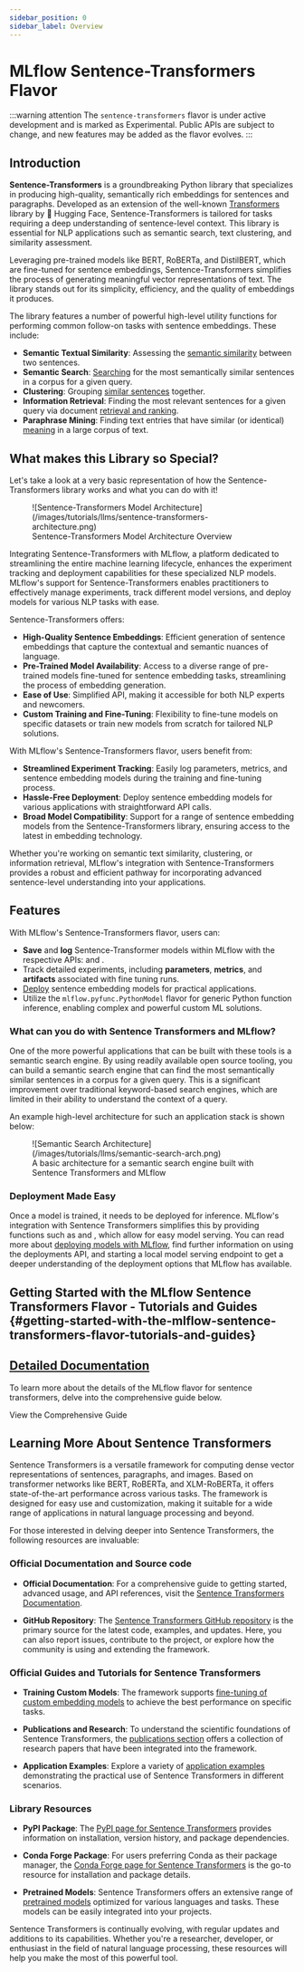 ```yaml
---
sidebar_position: 0
sidebar_label: Overview
---
```



# MLflow Sentence-Transformers Flavor

:::warning attention
The `sentence-transformers` flavor is under active development and is marked as Experimental. Public APIs are subject to change,
and new features may be added as the flavor evolves.
:::

## Introduction

**Sentence-Transformers** is a groundbreaking Python library that specializes in producing high-quality, semantically rich embeddings
for sentences and paragraphs. Developed as an extension of the well-known [Transformers](https://huggingface.co/docs/transformers/index) library
by 🤗 Hugging Face, Sentence-Transformers is tailored for tasks requiring a deep understanding of sentence-level context. This library is
essential for NLP applications such as semantic search, text clustering, and similarity assessment.

Leveraging pre-trained models like BERT, RoBERTa, and DistilBERT, which are fine-tuned for sentence embeddings, Sentence-Transformers simplifies the process
of generating meaningful vector representations of text. The library stands out for its simplicity, efficiency, and the quality of embeddings it produces.

The library features a number of powerful high-level utility functions for performing common follow-on tasks with sentence embeddings.
These include:

- **Semantic Textual Similarity**: Assessing the [semantic similarity](https://www.sbert.net/docs/usage/semantic_textual_similarity.html) between two sentences.
- **Semantic Search**: [Searching](https://www.sbert.net/examples/applications/semantic-search/README.html) for the most semantically similar sentences in a corpus for a given query.
- **Clustering**: Grouping [similar sentences](https://www.sbert.net/examples/applications/clustering/README.html) together.
- **Information Retrieval**: Finding the most relevant sentences for a given query via document [retrieval and ranking](https://www.sbert.net/examples/applications/retrieve_rerank/README.html).
- **Paraphrase Mining**: Finding text entries that have similar (or identical) [meaning](https://www.sbert.net/examples/applications/paraphrase-mining/README.html) in a large corpus of text.

## What makes this Library so Special?

Let's take a look at a very basic representation of how the Sentence-Transformers library works and what you can do with it!

<figure className="center-div" style={{ width: "90%", textAlign: "center" }}>
  ![Sentence-Transformers Model Architecture](/images/tutorials/llms/sentence-transformers-architecture.png)
  <figcaption>Sentence-Transformers Model Architecture Overview</figcaption>
</figure>

Integrating Sentence-Transformers with MLflow, a platform dedicated to streamlining the entire machine learning lifecycle, enhances the experiment tracking and deployment
capabilities for these specialized NLP models. MLflow's support for Sentence-Transformers enables practitioners to effectively manage experiments, track different model versions,
and deploy models for various NLP tasks with ease.

Sentence-Transformers offers:

- **High-Quality Sentence Embeddings**: Efficient generation of sentence embeddings that capture the contextual and semantic nuances of language.
- **Pre-Trained Model Availability**: Access to a diverse range of pre-trained models fine-tuned for sentence embedding tasks, streamlining the process of embedding generation.
- **Ease of Use**: Simplified API, making it accessible for both NLP experts and newcomers.
- **Custom Training and Fine-Tuning**: Flexibility to fine-tune models on specific datasets or train new models from scratch for tailored NLP solutions.

With MLflow's Sentence-Transformers flavor, users benefit from:

- **Streamlined Experiment Tracking**: Easily log parameters, metrics, and sentence embedding models during the training and fine-tuning process.
- **Hassle-Free Deployment**: Deploy sentence embedding models for various applications with straightforward API calls.
- **Broad Model Compatibility**: Support for a range of sentence embedding models from the Sentence-Transformers library, ensuring access to the latest in embedding technology.

Whether you're working on semantic text similarity, clustering, or information retrieval, MLflow's integration with Sentence-Transformers provides a robust and efficient
pathway for incorporating advanced sentence-level understanding into your applications.

## Features

With MLflow's Sentence-Transformers flavor, users can:

- **Save** and **log** Sentence-Transformer models within MLflow with the respective APIs: <APILink fn="mlflow.sentence_transformers.save_model" /> and <APILink fn="mlflow.sentence_transformers.log_model" />.
- Track detailed experiments, including **parameters**, **metrics**, and **artifacts** associated with fine tuning runs.
- [Deploy](/deployment) sentence embedding models for practical applications.
- Utilize the <APILink fn="mlflow.pyfunc.PythonModel">`mlflow.pyfunc.PythonModel`</APILink> flavor for generic Python function inference, enabling complex and powerful custom ML solutions.

### What can you do with Sentence Transformers and MLflow?

One of the more powerful applications that can be built with these tools is a semantic search engine. By using readily available open source
tooling, you can build a semantic search engine that can find the most semantically similar sentences in a corpus for a given query. This is
a significant improvement over traditional keyword-based search engines, which are limited in their ability to understand the context of a query.

An example high-level architecture for such an application stack is shown below:

<figure className="center-div" style={{ width: "90%", textAlign: "center" }}>
  ![Semantic Search Architecture](/images/tutorials/llms/semantic-search-arch.png)
  <figcaption>A basic architecture for a semantic search engine built with Sentence Transformers and MLflow</figcaption>
</figure>

### Deployment Made Easy

Once a model is trained, it needs to be deployed for inference. MLflow's integration with Sentence Transformers simplifies this by providing
functions such as <APILink fn="mlflow.sentence_transformers.load_model" /> and <APILink fn="mlflow.pyfunc.load_model" />, which allow for easy model serving.
You can read more about [deploying models with MLflow](/deployment), find further information
on <Link to="/api_reference/cli.html#mlflow-deployments" target="_blank">using the deployments API</Link>, and <Link to="/api_reference/cli.html#mlflow-models-serve" target="_blank">starting a local model serving endpoint</Link> to get a
deeper understanding of the deployment options that MLflow has available.

## Getting Started with the MLflow Sentence Transformers Flavor - Tutorials and Guides \{#getting-started-with-the-mlflow-sentence-transformers-flavor-tutorials-and-guides}

<CardGroup>
  <PageCard headerText="MLflow Sentence Transformers Tutorials and Guides" link="/llms/sentence-transformers/tutorials/index.html" text="Learn different ways that you can leverage the power of the sentence-transformers library, leveraging MLflow's APIs for tracking and inference capabilities." />
</CardGroup>


## [Detailed Documentation](/llms/sentence-transformers/guide)

To learn more about the details of the MLflow flavor for sentence transformers, delve into the comprehensive guide below.

<Link className="button button--primary" to="guide">
  <span>View the Comprehensive Guide</span>
</Link>

## Learning More About Sentence Transformers

Sentence Transformers is a versatile framework for computing dense vector representations of sentences, paragraphs, and images.
Based on transformer networks like BERT, RoBERTa, and XLM-RoBERTa, it offers state-of-the-art performance across various tasks.
The framework is designed for easy use and customization, making it suitable for a wide range of applications in natural language processing
and beyond.

For those interested in delving deeper into Sentence Transformers, the following resources are invaluable:

### Official Documentation and Source code

- **Official Documentation**: For a comprehensive guide to getting started, advanced usage, and API references, visit the [Sentence Transformers Documentation](https://www.sbert.net).

- **GitHub Repository**: The [Sentence Transformers GitHub repository](https://github.com/UKPLab/sentence-transformers) is the primary source for the latest code, examples, and updates. Here, you can also report issues, contribute to the project, or explore how the community is using and extending the framework.

### Official Guides and Tutorials for Sentence Transformers

- **Training Custom Models**: The framework supports [fine-tuning of custom embedding models](https://www.sbert.net/docs/training/overview.html) to achieve the best performance on specific tasks.

- **Publications and Research**: To understand the scientific foundations of Sentence Transformers, the [publications section](https://www.sbert.net/docs/publications.html) offers a collection of research papers that have been integrated into the framework.

- **Application Examples**: Explore a variety of [application examples](https://github.com/UKPLab/sentence-transformers/tree/master/examples/applications) demonstrating the practical use of Sentence Transformers in different scenarios.

### Library Resources

- **PyPI Package**: The [PyPI page for Sentence Transformers](https://pypi.org/project/sentence-transformers) provides information on installation, version history, and package dependencies.

- **Conda Forge Package**: For users preferring Conda as their package manager, the [Conda Forge page for Sentence Transformers](https://anaconda.org/conda-forge/sentence-transformers) is the go-to resource for installation and package details.

- **Pretrained Models**: Sentence Transformers offers an extensive range of [pretrained models](https://www.sbert.net/docs/pretrained_models.html) optimized for various languages and tasks. These models can be easily integrated into your projects.

Sentence Transformers is continually evolving, with regular updates and additions to its capabilities. Whether you're a researcher, developer, or enthusiast in the field of natural language processing, these resources will help you make the most of this powerful tool.
